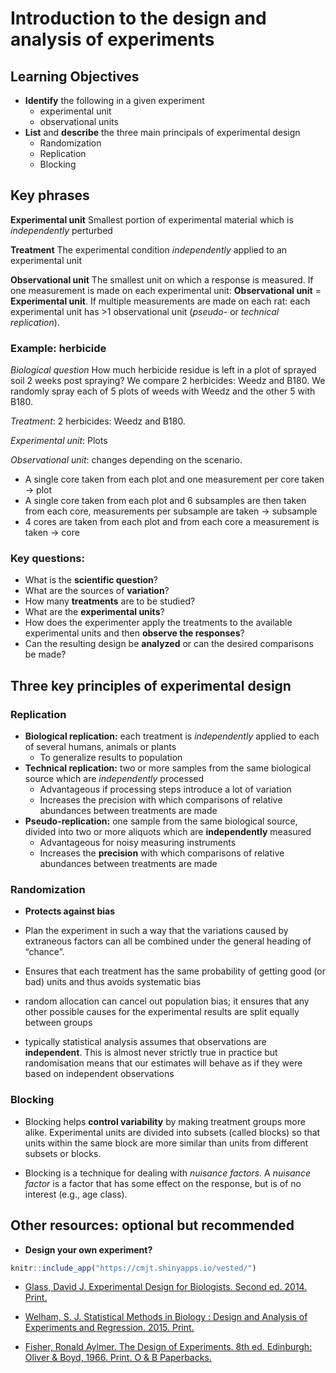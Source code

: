 # Introduction to the design and analysis of experiments


## Learning Objectives


   + **Identify** the following in a given experiment
      + experimental unit
      + observational units
   + **List** and **describe** the three main principals of experimental design
       + Randomization
       + Replication
       + Blocking
       
##  Key phrases

**Experimental unit** Smallest portion of experimental material which is *independently* perturbed
 

**Treatment** The experimental condition *independently* applied to an experimental unit


**Observational unit** The smallest unit on which a response is measured. If one measurement is made on each experimental unit: **Observational unit** = **Experimental unit**. If multiple measurements are made on each rat: each experimental unit has >1 observational unit (*pseudo-* or *technical replication*).

### Example: herbicide

*Biological question* How much herbicide residue is left in a plot of sprayed soil 2 weeks post spraying? We compare 2 herbicides: Weedz and B180. We randomly spray each of 5 plots of weeds with Weedz and the other 5 with B180.

*Treatment*: 2 herbicides: Weedz and B180.

*Experimental unit*: Plots

*Observational unit*: changes depending on the scenario.

   + A single core taken from each plot and one measurement per core taken $\rightarrow$ plot
   + A single core taken from each plot and 6 subsamples are then taken from each core, measurements per subsample are taken $\rightarrow$ subsample
   + 4 cores are taken from each plot and from each core a measurement is taken $\rightarrow$ core
   

### Key questions:

  + What is the **scientific question**?
  + What are the sources of **variation**?
  + How many **treatments** are to be studied?
  + What are the **experimental units**?
  + How does the experimenter apply the treatments to the available experimental units and then **observe the responses**?
  + Can the resulting design be **analyzed** or can the desired comparisons be made?


## Three key principles of experimental design


### **Replication**

+ **Biological replication:** each treatment is *independently* applied to each of several humans, animals or plants
  + To generalize results to population


+ **Technical replication:** two or more samples from the same biological source which are *independently* processed
  + Advantageous if processing steps introduce a lot of variation
  + Increases the precision with which comparisons of relative abundances between treatments are made


+ **Pseudo-replication:** one sample from the same biological source, divided into two or more aliquots which are **independently** measured
  + Advantageous for noisy measuring instruments
  + Increases the **precision** with which comparisons of relative abundances between treatments are made
  
### **Randomization**

+ **Protects against bias**


+ Plan the experiment in such a way that the variations caused by extraneous factors can all be combined under the general heading of "chance".

+ Ensures that each treatment has the same probability of getting good (or bad) units and thus
avoids systematic bias
+ random allocation can cancel out population bias; it ensures that any other possible causes for the experimental results are split equally between groups
+ typically statistical analysis assumes that observations are **independent**. This is almost never strictly true in practice but randomisation means that our estimates will behave as if they were based on independent observations


### **Blocking**

+ Blocking helps **control variability** by making treatment groups more alike. Experimental units are divided into subsets (called blocks) so that units within the same block are more similar than units from different subsets or blocks. 

+ Blocking is a technique for dealing with *nuisance factors*. A *nuisance factor* is a factor that has some effect on the response, but is of no interest (e.g., age class).



## Other resources: optional but recommended

+ **Design your own experiment?**

```r
knitr::include_app("https://cmjt.shinyapps.io/vested/")
```

 + [Glass, David J. Experimental Design for Biologists. Second ed. 2014. Print.](https://catalogue.library.auckland.ac.nz/primo-explore/fulldisplay?docid=uoa_alma21237737730002091&search_scope=Combined_Local&tab=books&vid=NEWUI&context=L)

+ [Welham, S. J. Statistical Methods in Biology : Design and Analysis of Experiments and Regression. 2015. Print.](https://catalogue.library.auckland.ac.nz/primo-explore/fulldisplay?docid=uoa_alma21237737830002091&search_scope=Combined_Local&tab=books&vid=NEWUI&context=L)

+ [Fisher, Ronald Aylmer. The Design of Experiments. 8th ed. Edinburgh: Oliver & Boyd, 1966. Print. O & B Paperbacks.](https://catalogue.library.auckland.ac.nz/primo-explore/fulldisplay?docid=uoa_alma21198532990002091&context=L&vid=NEWUI&lang=en_US&search_scope=Combined_Local&adaptor=Local%20Search%20Engine&isFrbr=true&tab=books&query=any,contains,The_Design_of_Experiments&sortby=date&facet=frbrgroupid,include,627497507&offset=0)
